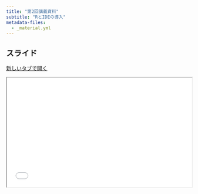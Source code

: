 ```yaml
---
title: "第2回講義資料"
subtitle: "RとIDEの導入"
metadata-files: 
  - _material.yml
---
```


## スライド {.unlisted}

<a href="../../slides/micro/r.html" class="btn btn-primary btn-sm" target="_blank" role="button"><i class="bi bi-window"></i> 新しいタブで開く</a>

```{=html}
<iframe class="slide-deck" src="../../slides/micro/r.html" width="100%" style="aspect-ratio: 16 / 9.5;"></iframe>
```